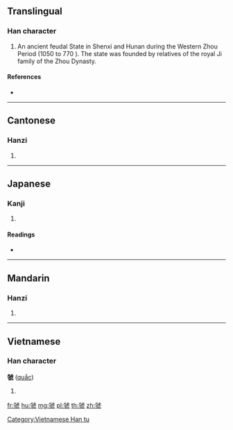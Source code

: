 {{character info/new}}
==Translingual==

===Han character===
{{Han char|rn=141|rad=虍|as=09|sn=13|four=21317|canj=BIYPN,BIYPU}}

# An ancient feudal State in Shenxi and Hunan during the Western Zhou Period (1050 to 770 {{B.C.E}}). The state was founded by relatives of the royal Ji family of the Zhou Dynasty.

====References====
* {{Han ref|kx=1075.170|dkj=32742|dj=1543.180|hdz=42828.070|uh=8662|ud=34402|bh=E77E|bd=59262}}

----

==Cantonese==

===Hanzi===
{{yue-hanzi|jyut=gwik1|y=gwik1}}

# {{defn|lang=yue|sort=虍09}}

----

==Japanese==

===Kanji===
{{ja-kanji|grade=|rs=虍09}}

# {{defn|lang=ja|sort=虍09}}

====Readings====
* {{ja-readings|on=[[ほう]] (hō), [[ぼう]] (bō)|kun=[[つめあと]] (tsumeato)|nanori=}}

----

==Mandarin==

===Hanzi===
{{cmn-hanzi|pin=[[guó]] ([[guo2]])|wg=[[kuo2|kuo<sup>2</sup>]]}}

# {{defn|lang=cmn|sort=虍09}}

----

==Vietnamese==

===Han character===
'''虢''' ([[quắc]])

# {{defn|lang=vi}}

[[Category:Vietnamese Han tu]]

[[fr:虢]]
[[hu:虢]]
[[mg:虢]]
[[pl:虢]]
[[th:虢]]
[[zh:虢]]